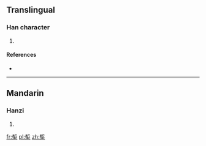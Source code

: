 ==Translingual==

===Han character===
{{Han char|rn=75|rad=木|as=08|sn=12|four=|canj=DLD|ids=⿱析木}}

# {{defn|Han|sort=木08}}

====References====
* {{Han ref|kx=0537.131|hdz=21227.030|uh=691E|ud=26910}}

----

==Mandarin==

===Hanzi===
{{cmn-hanzi|pin=[[xì]] ([[xi4]])|wg=hsi<sup>4</sup>}}

# {{defn|lang=cmn|sort=木08}}

[[fr:椞]]
[[pl:椞]]
[[zh:椞]]